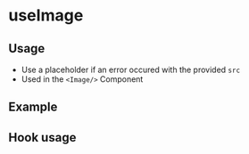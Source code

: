 
<Meta />

# useImage

## Usage

- Use a placeholder if an error occured with the provided `src`
- Used in the `<Image/>` Component

## Example

<Canvas of={useImageStories.Example} />

## Hook usage

```jsx
const src = '';
const alt = 'alternative text';
const placeholder = '/assets/themes/ode-bootstrap/images/image-placeholder.png';
const { imgSrc, onError } = useImage({ src, placeholder });

return <img alt={alt} onError={onError} src={imgSrc} />;
```

